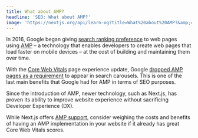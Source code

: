 ```yaml
---
title: What about AMP?
headline: 'SEO: What about AMP?'
image: 'https://nextjs.org/api/learn-og?title=What%20about%20AMP?&amp;chapter=12'
---
```


In 2016, Google began giving [search ranking preference](https://developers.google.com/search/docs/guides/about-amp) to web pages using [AMP](https://amp.dev/) – a technology that enables developers to create web pages that load faster on mobile devices – at the cost of building and maintaining them over time.

With the [Core Web Vitals](https://web.dev/vitals/) page experience update, Google [dropped AMP pages as a requirement](https://developers.google.com/search/blog/2021/04/more-details-page-experience#details) to appear in search carousels. This is one of the last main benefits that Google had for AMP in terms of SEO purposes.

Since the introduction of AMP, newer technology, such as Next.js, has proven its ability to improve website experience without sacrificing Developer Experience (DX).

While Next.js offers [AMP support](https://nextjs.org/docs/advanced-features/amp-support/introduction), consider weighing the costs and benefits of having an AMP implementation in your website if it already has great Core Web Vitals scores.
